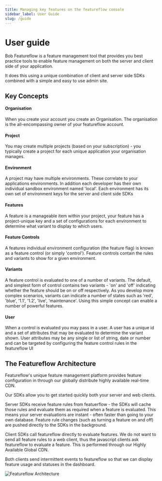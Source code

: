 ```yaml
---
title: Managing key features on the featureflow console
sidebar_label: User Guide
slug: /guide
---
```


# User guide

Bob Featureflow is a feature management tool that provides you best practice tools to enable feature management on both the server and client side of your application.

It does this using a unique combination of client and server side SDKs combined with a simple and easy to use admin site.

## Key Concepts
#### Organisation
When you create your account you create an Organisation. The organisation is the all-encompassing owner of your featureflow account.

#### Project
You may create multiple projects (based on your subscription) - you
typically create a project for each unique application your organisation manages.

#### Environment
A project may have multiple environments. These correlate to your
applications environments. In addition each developer has their own individual sandbox environment named 'local'. Each environment has its own set of environment keys for the server and client side SDKs

#### Features
A feature is a manageable item within your project, your feature has a project-unique key and a set of configurations for each environment to determine what variant to display to which users.

#### Feature Controls
A features individual environment configuration (the feature flag) is known as a feature control (or simply 'control'). Feature controls contain the rules and variants to show for a given environment.

#### Variants
A feature control is evaluated to one of a number of variants. The default, and simplest form of control contains two variants - 'on' and 'off' indicating whether the feature should be on or off respectively. As you develop more complex scenarios, variants can indicate a number of states such as 'red', 'blue', '1.1', '1.2', 'live', 'maintenance'. Using this simple concept can enable a number of powerful features.

#### User
When a control is evaluated you may pass in a user. A user has a unique id and a set of attributes that may be evaluated to determine the variant shown. User attributes may be any single or list of string, date or number and can be targeted by configuring the feature control rules in the featureflow UI

## The Featureflow Architecture
Featureflow's unique feature management platform provides feature configuration in through our globally distribute highly available real-time CDN.

Our SDKs allow you to get started quickly both your server and web clients.

Server SDKs receive feature rules from featuerflow - the SDKs will cache those rules and evaluate them as required when a feature is evaluated. This means your server evaluations are instant - often faster than going to your own database. Feature rule changes (such as turning a feature on and off) are pushed directly to the SDKs in the background.

Client SDKs call featureflow directly to evaluate features. We do not want to send all feature rules to a web client, thus the javascript clients ask featureflow to evaluate a feature. This is performed through our Highly Available Global CDN.

Both clients send intermittent events to featureflow so that we can display feature usage and statuses in the dashboard.

![Featureflow Architecture](/img/featureflow-architetutre.png)